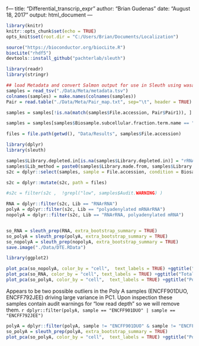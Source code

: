 f---
title: "Differential_transcrip_expr"
author: "Brian Gudenas"
date: "August 18, 2017"
output: html_document
---

```r
library(knitr)
knitr::opts_chunk$set(echo = TRUE)
opts_knit$set(root.dir = "C:/Users/Brian/Documents/Localization")
```


```r
source("https://bioconductor.org/biocLite.R")
biocLite("rhdf5")
devtools::install_github("pachterlab/sleuth")
```

```r
library(readr)
library(stringr)
```


```r
## load Metadata and convert Salmon output for use in Sleuth using wasabi::prepare_fish_for_sleuth
samples = read_tsv("./Data/Meta/metadata.tsv")
colnames(samples) = make.names(colnames(samples))
Pair = read.table("./Data/Meta/Pair_map.txt", sep="\t", header = TRUE)

samples = samples[!is.na(match(samples$File.accession, Pair$Pair1)), ]

samples = samples[samples$Biosample.subcellular.fraction.term.name == "nucleus" | samples$Biosample.subcellular.fraction.term.name == "cytosol", ]

files = file.path(getwd(), "Data/Results", samples$File.accession)


```

```r
library(dplyr)
library(sleuth)

samples$Library.depleted.in[is.na(samples$Library.depleted.in)] = "rRNA"
samples$Lib_method = paste0(samples$Library.made.from, samples$Library.depleted.in)
s2c = dplyr::select(samples, sample = File.accession, condition = Biosample.subcellular.fraction.term.name, cell = Biosample.term.name, platform = Platform, Lib = Lib_method, reads = Read.length, warning = Audit.WARNING)

s2c = dplyr::mutate(s2c, path = files)

#s2c = filter(s2c ,  !grepl("low", samples$Audit.WARNING) )

RNA = dplyr::filter(s2c, Lib == "RNArRNA")
polyA = dplyr::filter(s2c, Lib == "polyadenylated mRNArRNA")
nopolyA = dplyr::filter(s2c, Lib == "RNArRNA, polyadenylated mRNA")


so_RNA = sleuth_prep(RNA, extra_bootstrap_summary = TRUE)
so_polyA = sleuth_prep(polyA, extra_bootstrap_summary = TRUE)
so_nopolyA = sleuth_prep(nopolyA, extra_bootstrap_summary = TRUE)
save.image("./Data/DTE.RData")

```

```r
library(ggplot2)

plot_pca(so_nopolyA, color_by = "cell",  text_labels = TRUE) +ggtitle("Minus Poly A")
plot_pca(so_RNA, color_by = "cell", text_labels = TRUE) +ggtitle("Total RNA")
plot_pca(so_polyA, color_by = "cell",  text_labels = TRUE) +ggtitle("Poly A")
```
Appears to be two possible outliers in the Poly A samples (ENCFF901DUO, ENCFF792JEE) driving large variance in PC1. Upon inspection these samples contain audit warnings for "low read depth" so we will remove them.
`r dplyr::filter(polyA, sample == "ENCFF901DUO" | sample == "ENCFF792JEE")`

```r
polyA = dplyr::filter(polyA, sample != "ENCFF901DUO" & sample != "ENCFF792JEE")
so_polyA = sleuth_prep(polyA, extra_bootstrap_summary = TRUE)
plot_pca(so_polyA, color_by = "cell",  text_labels = TRUE) +ggtitle("Poly A")

```

